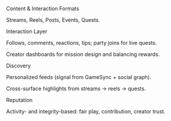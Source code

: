 Content & Interaction
Formats

Streams, Reels, Posts, Events, Quests.

Interaction Layer

Follows, comments, reactions, tips; party joins for live quests.

Creator dashboards for mission design and balancing rewards.

Discovery

Personalized feeds (signal from GameSync + social graph).

Cross-surface highlights from streams → reels → quests.

Reputation

Activity- and integrity-based: fair play, contribution, creator trust.
